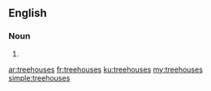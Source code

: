 {{also|tree houses}}
==English==

===Noun===
{{head|en}}

# {{plural of|treehouse}}

[[ar:treehouses]]
[[fr:treehouses]]
[[ku:treehouses]]
[[my:treehouses]]
[[simple:treehouses]]